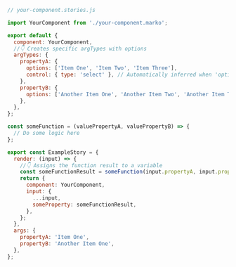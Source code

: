 ```js
// your-component.stories.js

import YourComponent from './your-component.marko';

export default {
  component: YourComponent,
  //👇 Creates specific argTypes with options
  argTypes: {
    propertyA: {
      options: ['Item One', 'Item Two', 'Item Three'],
      control: { type: 'select' }, // Automatically inferred when 'options' is defined
    },
    propertyB: {
      options: ['Another Item One', 'Another Item Two', 'Another Item Three'],
    },
  },
};

const someFunction = (valuePropertyA, valuePropertyB) => {
  // Do some logic here
};

export const ExampleStory = {
  render: (input) => {
    //👇 Assigns the function result to a variable
    const someFunctionResult = someFunction(input.propertyA, input.propertyB);
    return {
      component: YourComponent,
      input: {
        ...input,
        someProperty: someFunctionResult,
      },
    };
  },
  args: {
    propertyA: 'Item One',
    propertyB: 'Another Item One',
  },
};
```
